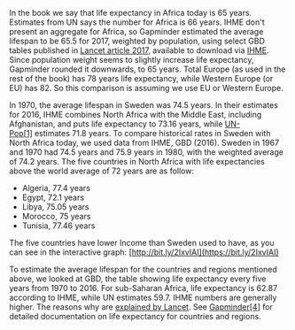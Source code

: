 In the book we say that life expectancy in Africa today is 65 years. Estimates from UN says the number for Africa is 66 years. IHME don't present an aggregate for Africa, so Gapminder estimated the average lifespan to be 65.5 for 2017, weighted by population, using select GBD tables published in [Lancet article 2017](https://www.thelancet.com/journals/lancet/article/PIIS0140-6736(17)31833-0/fulltext), available to download via [IHME](http://www.gapm.io/xihlex). Since population weight seems to slightly increase life expectancy, Gapminder rounded it downwards, to 65 years. Total Europe (as used in the rest of the book) has 78 years life expectancy, while Western Europe (or EU) has 82. So this comparison is assuming we use EU or Western Europe.

In 1970, the average lifespan in Sweden was 74.5 years. In their estimates for 2016, IHME combines North Africa with the Middle East, including Afghanistan, and puts life expectancy to 73.16 years, while [UN-Pop[1]](http://www.esa.un.org/unpd/wpp) estimates 71.8 years. To compare historical rates in Sweden with North Africa today, we used data from IHME, GBD (2016). Sweden in 1967 and 1970 had 74.5 years and 75.9 years in 1980, with the weighted average of 74.2 years. The five countries in North Africa with life expectancies above the world average of 72 years are as follow:

-   Algeria, 77.4 years
-   Egypt, 72.1 years
-   Libya, 75.05 years
-   Morocco, 75 years
-   Tunisia, 77.46 years

The five countries have lower Income than Sweden used to have, as you can see in the interactive graph: [http://bit.ly/2IxvIAI](https://bit.ly/2IxvIAI)

To estimate the average lifespan for the countries and regions mentioned above, we looked at GBD, the table showing life expectancy every five years from 1970 to 2016. For sub-Saharan Africa, life expectancy is 62.87 according to IHME, while UN estimates 59.7. IHME numbers are generally higher. The reasons why are [explained by Lancet](https://www.thelancet.com/journals/lancet/article/PIIS0140-6736(17)31833-0/fulltext). See [Gapminder[4]](http://gapm.io/ilex) for detailed documentation on life expectancy for countries and regions.